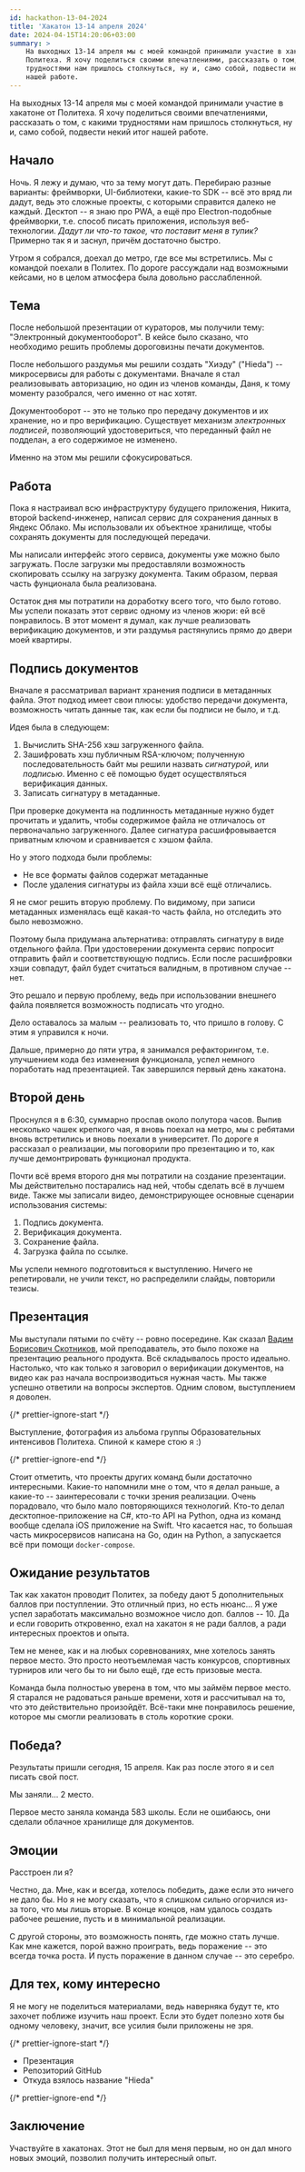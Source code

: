 ```yaml
---
id: hackathon-13-04-2024
title: 'Хакатон 13-14 апреля 2024'
date: 2024-04-15T14:20:06+03:00
summary: >
    На выходных 13-14 апреля мы с моей командой принимали участие в хакатоне от
    Политеха. Я хочу поделиться своими впечатлениями, рассказать о том, с какими
    трудностями нам пришлось столкнуться, ну и, само собой, подвести некий итог
    нашей работе.
---
```



На выходных 13-14 апреля мы с моей командой принимали участие в хакатоне от
Политеха. Я хочу поделиться своими впечатлениями, рассказать о том, с какими
трудностями нам пришлось столкнуться, ну и, само собой, подвести некий итог
нашей работе.

## Начало

Ночь. Я лежу и думаю, что за тему могут дать. Перебираю разные варианты:
фреймворки, UI-библиотеки, какие-то SDK -- всё это вряд ли дадут, ведь это
сложные проекты, с которыми справится далеко не каждый. Десктоп -- я знаю
про PWA, а ещё про Electron-подобные фреймворки, т.е. способ писать приложения,
используя веб-технологии. _Дадут ли что-то такое, что поставит меня в тупик?_
Примерно так я и заснул, причём достаточно быстро.

Утром я собрался, доехал до метро, где все мы встретились. Мы с командой
поехали в Политех. По дороге рассуждали над возможными кейсами, но в целом
атмосфера была довольно расслабленной.

## Тема

После небольшой презентации от кураторов, мы получили тему: "Электронный
документооборот". В кейсе было сказано, что необходимо решить проблемы
дороговизны печати документов.

После небольшого раздумья мы решили создать "Хиэду" ("Hieda") -- микросервисы
для работы с документами. Вначале я стал реализовывать авторизацию, но один из
членов команды, Даня, к тому моменту разобрался, чего именно от нас хотят.

Документооборот -- это не только про передачу документов и их хранение, но и
про верификацию. Существует механизм _электронных подписей_, позволяющий
удостовериться, что переданный файл не подделан, а его содержимое не изменено.

Именно на этом мы решили сфокусироваться.

## Работа

Пока я настраивал всю инфраструктуру будущего приложения,
Никита, второй backend-инженер,
написал сервис для сохранения данных в Яндекс Облако. Мы
использовали их объектное хранилище, чтобы сохранять документы для
последующей передачи.

Мы написали интерфейс этого сервиса, документы уже можно было загружать. После
загрузки мы предоставляли возможность скопировать ссылку на загрузку документа.
Таким образом, первая часть фунционала была реализована.

Остаток дня мы потратили на доработку всего того, что было готово. Мы успели
показать этот сервис одному из членов жюри: ей всё понравилось. В этот момент я
думал, как лучше реализовать верификацию документов, и эти раздумья растянулись
прямо до двери моей квартиры.

## Подпись документов

Вначале я рассматривал вариант хранения подписи в метаданных файла. Этот подход
имеет свои плюсы: удобство передачи документа, возможность читать данные так,
как если бы подписи не было, и т.д.

Идея была в следующем:

1. Вычислить SHA-256 хэш загруженного файла.
2. Зашифровать хэш публичным RSA-ключом; полученную последовательность байт мы
   решили назвать _сигнатурой_, или _подписью_. Именно с её помощью будет
   осуществляться верификация данных.
3. Записать сигнатуру в метаданные.

При проверке документа на подлинность метаданные нужно будет прочитать и
удалить, чтобы содержимое файла не отличалось от первоначально загруженного.
Далее сигнатура расшифровывается приватным ключом и сравнивается с хэшом файла.

Но у этого подхода были проблемы:

- Не все форматы файлов содержат метаданные
- После удаления сигнатуры из файла хэши всё ещё отличались.

Я не смог решить вторую проблему. По видимому, при записи метаданных изменялась
ещё какая-то часть файла, но отследить это было невозможно.

Поэтому была придумана альтернатива: отправлять сигнатуру в виде отдельного
файла. При удостоверении документа сервис попросит отправить файл и
соответствующую подпись. Если после расшифровки хэши совпадут, файл будет
считаться валидным, в противном случае -- нет.

Это решало и первую проблему, ведь при использовании внешнего файла появляется
возможность подписать что угодно.

Дело оставалось за малым -- реализовать то, что пришло в голову. С этим я
управился к ночи.

Дальше, примерно до пяти утра, я занимался рефакторингом, т.е. улучшением кода
без изменения функционала, успел немного поработать над презентацией. Так
завершился первый день хакатона.

## Второй день

Проснулся я в 6:30, суммарно проспав около полутора часов. Выпив несколько
чашек крепкого чая, я вновь поехал на метро, мы с ребятами вновь встретились и
вновь поехали в университет. По дороге я рассказал о реализации, мы поговорили
про презентацию и то, как лучше демонтрировать функционал продукта.

Почти всё время второго дня мы потратили на создание презентации. Мы
действительно постарались над ней, чтобы сделать всё в лучшем виде. Также мы
записали видео, демонстрирующее основные сценарии использования системы:

1. Подпись документа.
2. Верификация документа.
3. Сохранение файла.
4. Загрузка файла по ссылке.

Мы успели немного подготовиться к выступлению. Ничего не репетировали, не учили
текст, но распределили слайды, повторили тезисы.

## Презентация

Мы выступали пятыми по счёту -- ровно посередине. Как сказал [Вадим
Борисович Скотников](http://www.svb369.ru), мой преподаватель, это было похоже
на презентацию реального продукта. Всё складывалось просто идеально. Настолько,
что как только я заговорил о верификации документов, на видео как раз начала
воспроизводиться нужная часть. Мы также успешно ответили на вопросы экспертов.
Одним словом, выступлением я доволен.

{/* prettier-ignore-start */}

<Picture src={presentation} alt="Выступление">
  Выступление, фотография из альбома группы <ExternalLink
  href="https://vk.com/education_spbstu">Образовательных интенсивов
  Политеха</ExternalLink>.  
  Спиной к камере стою я :)
</Picture>

{/* prettier-ignore-end */}

Стоит отметить, что проекты других команд были достаточно интересными. Какие-то
напомнили мне о том, что я делал раньше, а какие-то -- заинтересовали с точки
зрения реализации. Очень порадовало, что было мало повторяющихся технологий.
Кто-то делал десктопное-приложение на C#, кто-то API на Python, одна из команд
вообще сделала iOS приложение на Swift. Что касается нас, то большая часть
микросервисов написана на Go, один на Python, а запускается всё при помощи
`docker-compose`.

## Ожидание результатов

Так как хакатон проводит Политех, за победу дают 5 дополнительных баллов при
поступлении. Это отличный приз, но есть нюанс... Я уже успел заработать
максимально возможное число доп. баллов -- 10. Да и если говорить
откровенно, ехал на хакатон я не ради баллов, а ради интересных проектов и
опыта.

Тем не менее, как и на любых соревнованиях, мне хотелось занять первое место.
Это просто неотъемлемая часть конкурсов, спортивных турниров или чего бы то ни
было ещё, где есть призовые места.

Команда была полностью уверена в том, что мы займём первое место. Я старался не
радоваться раньше времени, хотя и рассчитывал на то, что это действительно
произойдёт. Всё-таки мне понравилось решение, которое мы смогли реализовать в
столь короткие сроки.

## Победа?

Результаты пришли сегодня, 15 апреля. Как раз после этого я и сел писать свой
пост.

Мы заняли... 2 место.

Первое место заняла команда 583 школы. Если не ошибаюсь, они сделали облачное
хранилище для документов.

## Эмоции

Расстроен ли я?

Честно, да. Мне, как и всегда, хотелось победить, даже если это ничего не дало
бы. Но я не могу сказать, что я слишком сильно огорчился из-за того, что мы
лишь вторые. В конце концов, нам удалось создать рабочее решение, пусть и в
минимальной реализации.

С другой стороны, это возможность понять, где можно стать лучше. Как мне
кажется, порой важно проиграть, ведь поражение -- это всегда точка роста.
И пусть поражение в данном случае -- это серебро.

## Для тех, кому интересно

Я не могу не поделиться материалами, ведь наверняка будут те, кто захочет
поближе изучить наш проект. Если это будет полезно хотя бы одному человеку,
значит, все усилия были приложены не зря.

{/* prettier-ignore-start */}

- <ExternalLink href="https://cdn.shelepugin.ru/d/pdf/hieda.pdf">Презентация</ExternalLink>
- <ExternalLink href="https://github.com/shelepuginivan/hieda">Репозиторий GitHub</ExternalLink>
- <ExternalLink href="https://ru.touhouwiki.net/wiki/Хиэда-но_Акю">Откуда взялось название "Hieda"</ExternalLink>

{/* prettier-ignore-end */}

## Заключение

Участвуйте в хакатонах. Этот не был для меня первым, но он дал много новых
эмоций, позволил получить интересный опыт.
